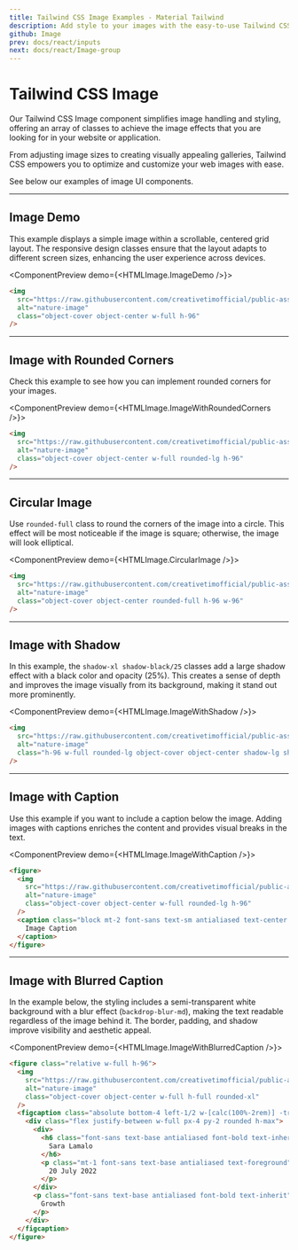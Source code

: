 ```yaml
---
title: Tailwind CSS Image Examples - Material Tailwind
description: Add style to your images with the easy-to-use Tailwind CSS Image component. Customize and integrate easily it into your web project.
github: Image
prev: docs/react/inputs
next: docs/react/Image-group
---
```


# Tailwind CSS Image

Our Tailwind CSS Image component simplifies image handling and styling, offering an array of classes to achieve the image effects that you are looking for in your website or application.

From adjusting image sizes to creating visually appealing galleries, Tailwind CSS empowers you to optimize and customize your web images with ease.

See below our examples of image UI components.

---

## Image Demo

This example displays a simple image within a scrollable, centered grid layout. The responsive design classes ensure that the layout adapts to different screen sizes, enhancing the user experience across devices.

<ComponentPreview demo={<HTMLImage.ImageDemo />}>
```html
<img
  src="https://raw.githubusercontent.com/creativetimofficial/public-assets/master/ct-assets/mt-demo.jpg"
  alt="nature-image"
  class="object-cover object-center w-full h-96"
/>
```
</ComponentPreview>

---

## Image with Rounded Corners

Check this example to see how you can implement rounded corners for your images.

<ComponentPreview demo={<HTMLImage.ImageWithRoundedCorners />}>
```html
<img
  src="https://raw.githubusercontent.com/creativetimofficial/public-assets/master/ct-assets/mt-demo.jpg"
  alt="nature-image"
  class="object-cover object-center w-full rounded-lg h-96"
/>
```
</ComponentPreview>

---

## Circular Image

Use `rounded-full` class to round the corners of the image into a circle. This effect will be most noticeable if the image is square; otherwise, the image will look elliptical.

<ComponentPreview demo={<HTMLImage.CircularImage />}>
```html
<img
  src="https://raw.githubusercontent.com/creativetimofficial/public-assets/master/ct-assets/mt-demo.jpg"
  alt="nature-image"
  class="object-cover object-center rounded-full h-96 w-96"
/>
```
</ComponentPreview>

---

## Image with Shadow

In this example, the `shadow-xl shadow-black/25` classes add a large shadow effect with a black color and opacity (25%). This creates a sense of depth and improves the image visually from its background, making it stand out more prominently.

<ComponentPreview demo={<HTMLImage.ImageWithShadow />}>
```html
<img
  src="https://raw.githubusercontent.com/creativetimofficial/public-assets/master/ct-assets/mt-demo.jpg"
  alt="nature-image"
  class="h-96 w-full rounded-lg object-cover object-center shadow-lg shadow-black/25"
/>
```
</ComponentPreview>

---

## Image with Caption

Use this example if you want to include a caption below the image. Adding images with captions enriches the content and provides visual breaks in the text.

<ComponentPreview demo={<HTMLImage.ImageWithCaption />}>
```html
<figure>
  <img
    src="https://raw.githubusercontent.com/creativetimofficial/public-assets/master/ct-assets/mt-demo.jpg"
    alt="nature-image"
    class="object-cover object-center w-full rounded-lg h-96"
  />
  <caption class="block mt-2 font-sans text-sm antialiased text-center text-inherit">
    Image Caption
  </caption>
</figure>
```
</ComponentPreview>

---

## Image with Blurred Caption

In the example below, the styling includes a semi-transparent white background with a blur effect (`backdrop-blur-md`), making the text readable regardless of the image behind it. The border, padding, and shadow improve visibility and aesthetic appeal.

<ComponentPreview demo={<HTMLImage.ImageWithBlurredCaption />}>
```html
<figure class="relative w-full h-96">
  <img
    src="https://raw.githubusercontent.com/creativetimofficial/public-assets/master/ct-assets/mt-demo.jpg"
    alt="nature-image"
    class="object-cover object-center w-full h-full rounded-xl"
  />
  <figcaption class="absolute bottom-4 left-1/2 w-[calc(100%-2rem)] -translate-x-1/2 overflow-hidden rounded-lg border border-surface bg-background bg-opacity-75 shadow-lg shadow-black/5 saturate-200 backdrop-blur-md">
    <div class="flex justify-between w-full px-4 py-2 rounded h-max">
      <div>
        <h6 class="font-sans text-base antialiased font-bold text-inherit md:text-lg lg:text-xl">
          Sara Lamalo
        </h6>
        <p class="mt-1 font-sans text-base antialiased text-foreground">
          20 July 2022
        </p>
      </div>
      <p class="font-sans text-base antialiased font-bold text-inherit">
        Growth
      </p>
    </div>
  </figcaption>
</figure>
```
</ComponentPreview>
